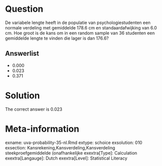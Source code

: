 Question
========

De variabele lengte heeft in de populatie van psychologiestudenten een normale verdeling met gemiddelde 178.6 cm en standaardafwijking van 6.0 cm. Hoe groot is de kans om in een random sample van 36 studenten een gemiddelde lengte te vinden die lager is dan 176.6? 

Answerlist
----------
* 0.000
* 0.023
* 0.371

Solution
========

The correct answer is 0.023 

Meta-information
================
exname: uva-probability-35-nl.Rmd 
extype: schoice 
exsolution: 010 
exsection: Kansrekening,Kansverdeling,Kansverdeling steekproefgemiddelde (onafhankelijke 
exextra[Type]: Calculation
exextra[Langauge]: Dutch 
exextra[Level]: Statistical Literacy
